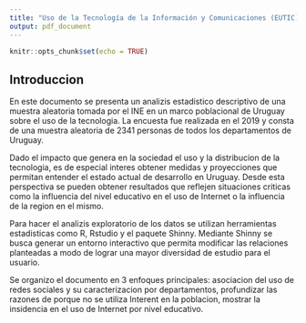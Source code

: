 ```yaml
---
title: "Uso de la Tecnología de la Información y Comunicaciones (EUTIC) en Uruguay 2019"
output: pdf_document
---
```


```r
knitr::opts_chunk$set(echo = TRUE)
```

## Introduccion

En este documento se presenta un analizis estadistico descriptivo de una muestra aleatoria tomada por el
INE en un marco poblacional de Uruguay sobre el uso de la tecnologia. La encuesta fue realizada en el 2019 y consta de una muestra 
aleatoria de 2341 personas de todos los departamentos de Uruguay.

Dado el impacto que genera en la sociedad el uso y la distribucion de la tecnologia, es de especial interes 
obtener medidas y proyecciones que permitan entender el estado actual de desarrollo en Uruguay. Desde esta perspectiva se pueden obtener
resultados que reflejen situaciones criticas como la influencia del nivel educativo en el uso de Internet o la influencia
de la region en el mismo.

Para hacer el analizis exploratorio de los datos se utilizan herramientas estadisticas como R, Rstudio y el paquete Shinny. Mediante Shinny se busca generar un entorno interactivo que permita modificar las relaciones planteadas a modo de lograr una mayor diversidad de estudio para 
el usuario.

Se organizo el documento en 3 enfoques principales: asociacion del uso de redes sociales y su caracterizacion por departamentos, profundizar las razones de porque no se utiliza Interent en la poblacion, mostrar la insidencia en el uso de Internet por nivel educativo.







```r
```


